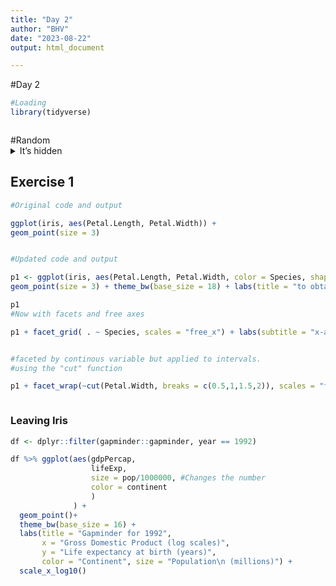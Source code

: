 ```yaml
---
title: "Day 2"
author: "BHV"
date: "2023-08-22"
output: html_document

---
```


#Day 2 



```r
#Loading 
library(tidyverse)



```

#Random 
<details>
<summary> It's hidden </summary>


## GGplot2
```r

mtcars %>% ggplot(aes(cyl, hp)) + geom_point() + geom_smooth(method = "lm") + theme_bw()

diamonds %>% ggplot(aes(carat, color, color = price)) + geom_point() + facet_wrap(~color, scales = "free_y")

diamonds %>% ggplot(aes(price, cut, color = color)) + geom_point()

```
</details>

## Exercise 1
```r
#Original code and output

ggplot(iris, aes(Petal.Length, Petal.Width)) +
geom_point(size = 3)


#Updated code and output

p1 <- ggplot(iris, aes(Petal.Length, Petal.Width, color = Species, shape = Species)) +
geom_point(size = 3) + theme_bw(base_size = 18) + labs(title = "to obtain this plot")

p1
#Now with facets and free axes

p1 + facet_grid( . ~ Species, scales = "free_x") + labs(subtitle = "x-axis varies")


#faceted by continous variable but applied to intervals.
#using the "cut" function

p1 + facet_wrap(~cut(Petal.Width, breaks = c(0.5,1,1.5,2)), scales = "free_y") 



```
### Leaving Iris

```r
df <- dplyr::filter(gapminder::gapminder, year == 1992)

df %>% ggplot(aes(gdpPercap,
                  lifeExp,
                  size = pop/1000000, #Changes the number
                  color = continent
                  )
              ) +
  geom_point()+
  theme_bw(base_size = 16) +
  labs(title = "Gapminder for 1992",
       x = "Gross Domestic Product (log scales)",
       y = "Life expectancy at birth (years)",
       color = "Continent", size = "Population\n (millions)") +
  scale_x_log10()


```



